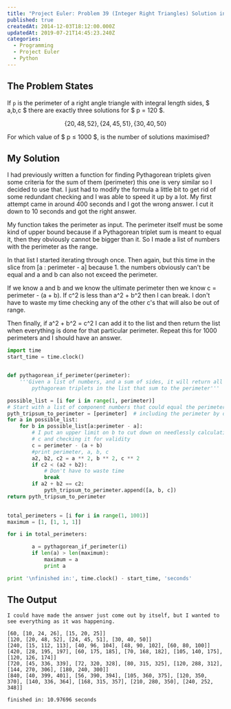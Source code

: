 ```yaml
---
title: "Project Euler: Problem 39 (Integer Right Triangles) Solution in Python"
published: true
createdAt: 2014-12-03T18:12:00.000Z
updatedAt: 2019-07-21T14:45:23.240Z
categories:
  - Programming
  - Project Euler
  - Python
---
```


## The Problem States

If `p` is the perimeter of a right angle triangle with integral length sides, $ a,b,c $ there are
exactly three solutions for $ p = 120 $.

$$
\{20,48,52\}, \{24,45,51\}, \{30,40,50\}
$$

For which value of $ p ≤ 1000 $, is the number of solutions maximised?

## My Solution

I had previously written a function for finding Pythagorean triplets given some criteria for the sum of them
(perimeter) this one is very similar so I decided to use that. I just had to modify the formula a little bit to get
rid of some redundant checking and I was able to speed it up by a lot. My first attempt came in around 400 seconds
and I got the wrong answer. I cut it down to 10 seconds and got the right answer.

My function takes the perimeter as input. The perimeter itself must be some kind of upper bound because if a
Pythagorean triplet sum is meant to equal it, then they obviously cannot be bigger than it. So I made a list of
numbers with the perimeter as the range.

In that list I started iterating through once. Then again, but this time in the slice from [a : perimeter - a]
because 1. the numbers obviously can't be equal and a and b can also not exceed the perimeter.

If we know a and b and we know the ultimate perimeter then we know c = perimeter - (a + b). If c^2 is less
than a^2 + b^2 then I can break. I don't have to waste my time checking any of the other c's that will also be out of
range.

Then finally, if a^2 + b^2 = c^2 I can add it to the list and then return the list when everything is done for that
particular perimeter. Repeat this for 1000 perimeters and I should have an answer.

```python
import time
start_time = time.clock()


def pythagorean_if_perimeter(perimeter):
    '''Given a list of numbers, and a sum of sides, it will return all
        pythagorean triplets in the list that sum to the perimeter'''

possible_list = [i for i in range(1, perimeter)]
# Start with a list of component numbers that could equal the perimeter
pyth_tripsum_to_perimeter = [perimeter]  # including the perimeter by default for the output
for a in possible_list:
    for b in possible_list[a:perimeter - a]:
        # I put an upper limit on b to cut down on needlessly calculating
        # c and checking it for validity
        c = perimeter - (a + b)
        #print perimeter, a, b, c
        a2, b2, c2 = a ** 2, b ** 2, c ** 2
        if c2 < (a2 + b2):
            # Don't have to waste time
            break
        if a2 + b2 == c2:
            pyth_tripsum_to_perimeter.append([a, b, c])
return pyth_tripsum_to_perimeter

                
total_perimeters = [i for i in range(1, 1001)]
maximum = [1, [1, 1, 1]]

for i in total_perimeters:

        a = pythagorean_if_perimeter(i)
        if len(a) > len(maximum):
            maximum = a
            print a

print '\nfinished in:', time.clock() - start_time, 'seconds' 
```

## The Output

```text
I could have made the answer just come out by itself, but I wanted to see everything as it was happening.

[60, [10, 24, 26], [15, 20, 25]]
[120, [20, 48, 52], [24, 45, 51], [30, 40, 50]]
[240, [15, 112, 113], [40, 96, 104], [48, 90, 102], [60, 80, 100]]
[420, [28, 195, 197], [60, 175, 185], [70, 168, 182], [105, 140, 175], [120, 126, 174]]
[720, [45, 336, 339], [72, 320, 328], [80, 315, 325], [120, 288, 312], [144, 270, 306], [180, 240, 300]]
[840, [40, 399, 401], [56, 390, 394], [105, 360, 375], [120, 350, 370], [140, 336, 364], [168, 315, 357], [210, 280, 350], [240, 252, 348]]

finished in: 10.97696 seconds
```
